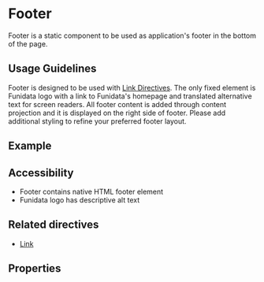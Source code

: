 
<Meta title="Components/Footer" />

# Footer

Footer is a static component to be used as application's footer in the bottom of the page.

## Usage Guidelines

Footer is designed to be used with [Link Directives](/docs/directives-link--documentation).
The only fixed element is Funidata logo with a link to Funidata's homepage and translated alternative text for screen readers.
All footer content is added through content projection and it is displayed on the right side of footer. Please add additional styling to refine your preferred footer layout.

## Example

<Canvas of={FooterComponentStories.Example} />

## Accessibility

- Footer contains native HTML footer element
- Funidata logo has descriptive alt text

## Related directives

- [Link](/docs/directives-link--documentation)

## Properties

<ArgTypes of={FooterComponent} />
